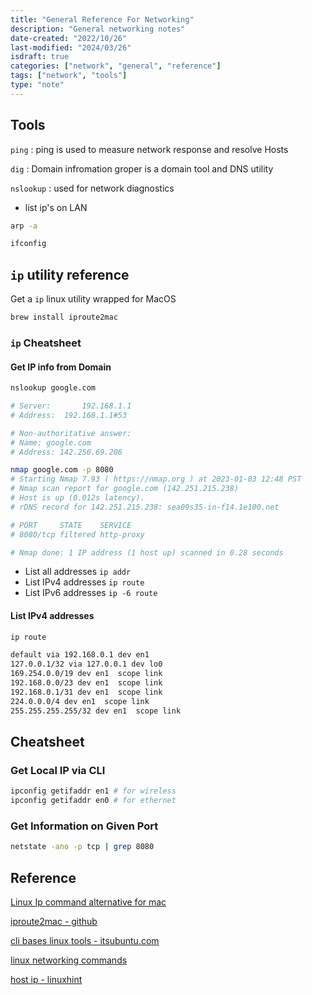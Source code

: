 ```yaml
---
title: "General Reference For Networking"
description: "General networking notes"
date-created: "2022/10/26"
last-modified: "2024/03/26"
isdraft: true
categories: ["network", "general", "reference"]
tags: ["network", "tools"]
type: "note"
---
```


## Tools 

`ping`
: ping is used to measure network response and resolve Hosts

`dig`
: Domain infromation groper is a domain tool and DNS utility 

`nslookup` 
: used for network diagnostics 

- list ip's on LAN

```sh
arp -a
```

```sh
ifconfig
```

## `ip` utility reference

Get a `ip` linux utility wrapped for MacOS

```sh
brew install iproute2mac
```

### `ip` Cheatsheet

#### Get IP info from Domain 

```sh 
nslookup google.com

# Server:		192.168.1.1
# Address:	192.168.1.1#53

# Non-authoritative answer:
# Name:	google.com
# Address: 142.250.69.206
```

```sh 
nmap google.com -p 8080
# Starting Nmap 7.93 ( https://nmap.org ) at 2023-01-03 12:48 PST
# Nmap scan report for google.com (142.251.215.238)
# Host is up (0.012s latency).
# rDNS record for 142.251.215.238: sea09s35-in-f14.1e100.net

# PORT     STATE    SERVICE
# 8080/tcp filtered http-proxy

# Nmap done: 1 IP address (1 host up) scanned in 0.28 seconds
```


- List all addresses `ip addr`
- List IPv4 addresses `ip route`
- List IPv6 addresses `ip -6 route`

#### List IPv4 addresses

```sh
ip route
```

```sh
default via 192.168.0.1 dev en1
127.0.0.1/32 via 127.0.0.1 dev lo0
169.254.0.0/19 dev en1  scope link
192.168.0.0/23 dev en1  scope link
192.168.0.1/31 dev en1  scope link
224.0.0.0/4 dev en1  scope link
255.255.255.255/32 dev en1  scope link
```

## Cheatsheet

### Get Local IP via CLI 

```sh
ipconfig getifaddr en1 # for wireless
ipconfig getifaddr en0 # for ethernet
```

### Get Information on Given Port 

```sh 
netstate -ano -p tcp | grep 8080

```

## Reference


[Linux Ip command alternative for mac](https://superuser.com/questions/687310/ip-command-in-mac-os-x-terminal)

[iproute2mac - github](https://github.com/brona/iproute2mac)

[cli bases linux tools - itsubuntu.com](https://itsubuntu.com/cli-based-linux-network-management-tools/)

[linux networking commands](https://geekflare.com/linux-networking-commands/)

[host ip - linuxhint](https://linuxhint.com/find-hostname-ip-linux/#:~:text=The%20simplest%20method%20to%20get,to%20communicate%20with%20a%20host.)